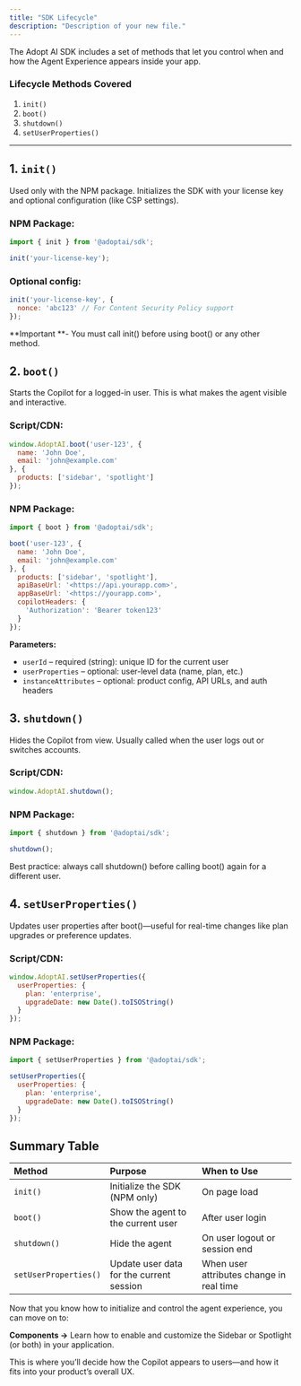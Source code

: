 ```yaml
---
title: "SDK Lifecycle"
description: "Description of your new file."
---
```


The Adopt AI SDK includes a set of methods that let you control when and how the Agent Experience appears inside your app.

### Lifecycle Methods Covered

1. `init()`
2. `boot()`
3. `shutdown()`
4. `setUserProperties()`

---

## 1. `init()`

Used only with the NPM package. Initializes the SDK with your license key and optional configuration (like CSP settings).

### NPM Package:

```javascript
import { init } from '@adoptai/sdk';

init('your-license-key');
```

### Optional config:

```javascript
init('your-license-key', {
  nonce: 'abc123' // For Content Security Policy support
});
```

<Info>
  **Important **- You must call init() before using boot() or any other method.
</Info>


## 2. `boot()`

Starts the Copilot for a logged-in user. This is what makes the agent visible and interactive.

### Script/CDN:

```javascript
window.AdoptAI.boot('user-123', {
  name: 'John Doe',
  email: 'john@example.com'
}, {
  products: ['sidebar', 'spotlight']
});
```

### NPM Package:

```javascript
import { boot } from '@adoptai/sdk';

boot('user-123', {
  name: 'John Doe',
  email: 'john@example.com'
}, {
  products: ['sidebar', 'spotlight'],
  apiBaseUrl: '<https://api.yourapp.com>',
  appBaseUrl: '<https://yourapp.com>',
  copilotHeaders: {
    'Authorization': 'Bearer token123'
  }
});
```

**Parameters:**

- `userId` – required (string): unique ID for the current user
- `userProperties` – optional: user-level data (name, plan, etc.)
- `instanceAttributes` – optional: product config, API URLs, and auth headers

## 3. `shutdown()`

Hides the Copilot from view. Usually called when the user logs out or switches accounts.

### Script/CDN:

```javascript
window.AdoptAI.shutdown();
```

### NPM Package:

```javascript
import { shutdown } from '@adoptai/sdk';

shutdown();
```

<Info>
  Best practice: always call shutdown() before calling boot() again for a different user.
</Info>

## 4. `setUserProperties()`

Updates user properties after boot()—useful for real-time changes like plan upgrades or preference updates.

### Script/CDN:

```javascript
window.AdoptAI.setUserProperties({
  userProperties: {
    plan: 'enterprise',
    upgradeDate: new Date().toISOString()
  }
});
```

### NPM Package:

```javascript
import { setUserProperties } from '@adoptai/sdk';

setUserProperties({
  userProperties: {
    plan: 'enterprise',
    upgradeDate: new Date().toISOString()
  }
});
```

## Summary Table

| Method                | Purpose                                  | When to Use                              |
| :-------------------- | :--------------------------------------- | :--------------------------------------- |
| `init()`              | Initialize the SDK (NPM only)            | On page load                             |
| `boot()`              | Show the agent to the current user       | After user login                         |
| `shutdown()`          | Hide the agent                           | On user logout or session end            |
| `setUserProperties()` | Update user data for the current session | When user attributes change in real time |

Now that you know how to initialize and control the agent experience, you can move on to:

**Components →** Learn how to enable and customize the Sidebar or Spotlight (or both) in your application.

This is where you’ll decide how the Copilot appears to users—and how it fits into your product’s overall UX.